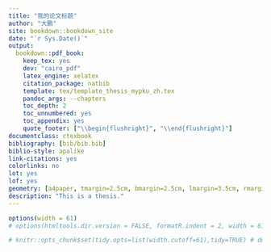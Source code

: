 --- 
title: "我的论文标题"
author: "大鹏"
site: bookdown::bookdown_site
date: "`r Sys.Date()`"
output:
  bookdown::pdf_book:
    keep_tex: yes
    dev: "cairo_pdf"
    latex_engine: xelatex
    citation_package: natbib
    template: tex/template_thesis_mypku_zh.tex
    pandoc_args: --chapters
    toc_depth: 2
    toc_unnumbered: yes
    toc_appendix: yes
    quote_footer: ["\\begin{flushright}", "\\end{flushright}"]
documentclass: ctexbook
bibliography: [bib/bib.bib]
biblio-style: apalike
link-citations: yes
colorlinks: no
lot: yes
lof: yes
geometry: [a4paper, tmargin=2.5cm, bmargin=2.5cm, lmargin=3.5cm, rmargin=2.5cm]
description: "This is a thesis."
---

```{r set-options, echo=FALSE, cache=FALSE}
options(width = 61)
# options(htmltools.dir.version = FALSE, formatR.indent = 2, width = 61, digits = 4)

# knitr::opts_chunk$set(tidy.opts=list(width.cutoff=61),tidy=TRUE) # does not work
```
